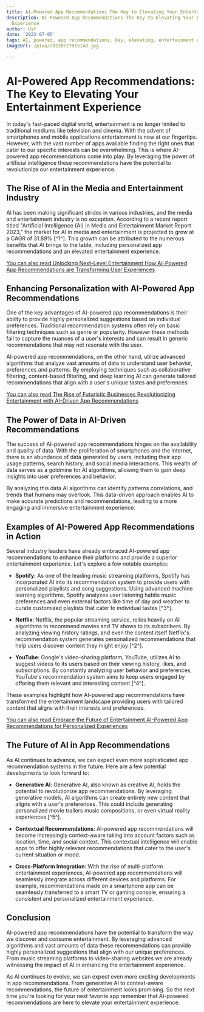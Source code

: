 ```yaml
---
title: AI-Powered App Recommendations The Key to Elevating Your Entertainment Experience
description: AI-Powered App Recommendations The Key to Elevating Your Entertainment
  Experience
author: Usf
date: '2023-07-05'
tags: AI, powered, app recommendations, key, elevating, entertainment experience
imageUrl: /pixa/20230727015140.jpg

---
```

#  AI-Powered App Recommendations: The Key to Elevating Your  Entertainment Experience

In today's fast-paced digital world, entertainment is no longer  limited to traditional  mediums like television and cinema. With the advent  of smartphones and mobile applications entertainment is now at our fingertips. However, with the  vast number of apps available finding the right ones that cater to our specific interests can be overwhelming. This is where AI-powered app recommendations come into play. By leveraging the power of artificial  intelligence these  recommendations have the potential to revolutionize  our entertainment experience. 

## The Rise of AI in the Media and Entertainment Industry

AI has been making  significant strides in various industries, and the media and entertainment industry is no exception.  According  to a recent  report titled "Artificial  Intelligence (AI) in  Media and Entertainment Market Report  2023," the market for AI in  media and entertainment is projected to grow  at a CAGR  of 31.89% [^1^]. This  growth can be attributed to the  numerous benefits that AI  brings to  the table, including personalized  app recommendations  and an elevated entertainment experience.

[You  can also read Unlocking Next-Level Entertainment How AI-Powered App Recommendations are Transforming User Experiences](Unlocking%20Next-Level%20Entertainment%20How%20AI-Powered%20App%20Recommendations%20are%20Transforming%20User%20Experiences)


## Enhancing Personalization with AI-Powered App Recommendations

One  of the key advantages of AI-powered app recommendations is their ability to  provide highly personalized suggestions based on individual preferences. Traditional recommendation systems often  rely on basic filtering techniques such as  genre or popularity. However these methods fail to capture the nuances  of a  user's interests and can result in generic recommendations that may not resonate with the user.

AI-powered app recommendations, on the other hand, utilize advanced algorithms that analyze vast amounts of data to understand user behavior, preferences and patterns. By employing techniques such as collaborative filtering, content-based filtering,  and deep learning AI can generate tailored recommendations that align  with a user's unique tastes and preferences.

[You can also read The Rise of Futuristic Businesses Revolutionizing Entertainment with AI-Driven App  Recommendations](The%20Rise%20of%20Futuristic%20Businesses%20Revolutionizing%20Entertainment%20with%20AI-Driven%20App%20Recommendations)


## The Power of Data in  AI-Driven  Recommendations

The success of AI-powered  app recommendations hinges on the availability and quality of  data.  With the proliferation of smartphones  and the internet, there is an  abundance of data generated by users, including their app usage patterns, search history, and social media interactions. This wealth of  data serves as a goldmine for AI algorithms, allowing them to gain deep insights into user preferences and behavior.

By analyzing this data AI algorithms can identify patterns correlations, and trends that humans may overlook. This data-driven approach enables AI to make accurate predictions and recommendations, leading to a more engaging and  immersive entertainment experience.

## Examples of AI-Powered App Recommendations  in Action

Several  industry leaders have already embraced  AI-powered app recommendations to enhance their platforms and  provide a superior entertainment experience. Let's explore  a few notable examples:

- **Spotify**: As one of the leading music streaming platforms,  Spotify has incorporated AI into its recommendation system to provide users with personalized playlists and song suggestions. Using advanced  machine learning algorithms, Spotify analyzes user listening habits music preferences and even external factors like time of day and weather  to curate customized playlists that cater to individual tastes [^3^].

- **Netflix**: Netflix, the popular streaming service, relies heavily on  AI algorithms to recommend movies and TV shows  to its subscribers. By analyzing viewing history ratings, and even the content itself Netflix's recommendation system generates personalized recommendations that help users discover content they might enjoy [^2^].

- **YouTube**: Google's video-sharing platform, YouTube, utilizes AI to suggest videos to its users based on their viewing  history, likes, and subscriptions. By constantly analyzing user behavior and preferences, YouTube's recommendation system aims to keep users  engaged by offering them relevant and interesting content [^4^].

These examples highlight how AI-powered app recommendations have transformed the  entertainment landscape  providing users with tailored content  that aligns with their interests  and preferences.

[You  can also read Embrace the Future of Entertainment  AI-Powered  App Recommendations for Personalized Experiences](Embrace%20the%20Future%20of%20Entertainment%20AI-Powered%20App%20Recommendations%20for%20Personalized%20Experiences)


## The Future of AI in  App Recommendations

As AI continues to advance,  we can expect even more  sophisticated app recommendation systems in  the  future.  Here are a few potential developments to look forward to:

- **Generative AI**: Generative AI, also  known as creative  AI, holds the potential to revolutionize app recommendations. By leveraging generative models,  AI algorithms can create entirely new content that aligns with  a user's preferences. This could include generating personalized movie trailers music compositions, or even virtual reality experiences  [^5^].

- **Contextual Recommendations**:  AI-powered app recommendations will become increasingly context-aware taking into account factors  such as location, time, and social context. This contextual intelligence will enable  apps to offer highly relevant recommendations that cater to the user's current  situation  or mood.

- **Cross-Platform Integration**: With the rise of  multi-platform entertainment  experiences, AI-powered app  recommendations will seamlessly integrate across different devices and platforms. For example,  recommendations made on a smartphone app can be seamlessly  transferred to a smart TV or gaming console, ensuring a consistent and personalized entertainment experience.

## Conclusion

AI-powered app recommendations have the potential to transform the way we discover and consume  entertainment. By leveraging advanced algorithms and vast amounts of data these recommendations can provide highly personalized suggestions that align with our unique preferences. From music streaming platforms to video-sharing websites we are already witnessing the impact of AI in enhancing the entertainment experience.

As  AI continues to evolve, we can expect even more exciting developments in app recommendations. From generative AI to context-aware recommendations, the future of  entertainment looks promising. So the next time you're looking for your  next favorite app remember that  AI-powered recommendations are here to  elevate your entertainment experience.